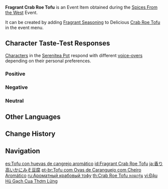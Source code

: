 {{Item Infobox
|id           = 101743
|image        = Item Fragrant Crab Roe Tofu.png
|type         = Consumables
|group2       = Event Items
|invCategory  = Precious Items
|group        = Fragrant Dishes
|quality      = 2
|description  = A delicious dish with some extra seasoning! It gives off a titillating aroma... But whose tastes will this dish suit? Invite your friends, invite your pals &mdash; get them to try this new dish!
|source1      = [[Spices From the West]] Event
|event        = Spices From the West
}}
'''Fragrant Crab Roe Tofu''' is an Event Item obtained during the [[Spices From the West]] Event.

It can be created by adding [[Fragrant Seasoning]] to Delicious [[Crab Roe Tofu]] in the event menu.

==Character Taste-Test Responses==
[[Characters]] in the [[Serenitea Pot]] respond with different [[Spices From the West/Voice-Overs|voice-overs]] depending on their personal preferences.

===Positive===
{{Card List|Kamisato Ayato,Keqing,Ningguang,Xingqiu,Yae Miko,Yanfei}}

===Negative===
{{Card List|Arataki Itto,Beidou,Ganyu,Kaeya,Venti}}

===Neutral===
{{Card List|Albedo,Amber,Barbara,Bennett,Chongyun,Diluc,Diona,Eula,Fischl,Gorou,Hu Tao,Jean,Kaedehara Kazuha,Kamisato Ayaka,Klee,Kujou Sara,Lisa,Mona,Noelle,Qiqi,Raiden Shogun,Razor,Rosaria,Sangonomiya Kokomi,Sayu,Shenhe,Sucrose,Tartaglia,Thoma,Xiangling,Xiao,Xinyan,Yelan,Yoimiya,Yun Jin,Zhongli}}

==Other Languages==
{{Other Languages
|default_hidden = 1
|en      = Fragrant Crab Roe Tofu
|zhs     = 香气四溢的蟹黄豆腐
|zhs_rm  = Xiāngqìsìyì de Xièhuáng Dòufu
|zht     = 香氣四溢的蟹黃豆腐
|zht_rm  = Xiāngqìsìyì de Xièhuáng Dòufu
|ja      = 香り高いかにみそ豆腐
|ja_rm   = Kaoritakai Kanimiso Toufu
|ko      = 향기로운 꽃게알 두부
|ko_rm   = Hyanggiroun Kkotgeal Dubu
|es      = Tofu con huevas de cangrejo aromático
|fr      = Crabe au tofu (parfumé)
|ru      = Ароматный крабовый тофу
|th      = Crab Roe Tofu หอมกรุ่น
|th_rm   = Crab Roe Tofu Hom Krun
|vi      = Đậu Hũ Gạch Cua Thơm Lừng
|de      = Duftender Krebsrogentofu
|id      = Fragrant Crab Roe Tofu
|pt      = Tofu com Ovas de Caranguejo com Cheiro Aromático
|tr      = Baharatlı Yengeç Yumurtalı Tofu
|it      = Tofu con uova di granchio fragrante
}}

==Change History==
{{Change History|2.6}}

==Navigation==
{{Precious Navbox|Item}}

[[es:Tofu con huevas de cangrejo aromático]]
[[id:Fragrant Crab Roe Tofu]]
[[ja:香り高いかにみそ豆腐]]
[[pt-br:Tofu com Ovas de Caranguejo com Cheiro Aromático]]
[[ru:Ароматный крабовый тофу]]
[[th:Crab Roe Tofu หอมกรุ่น]]
[[vi:Đậu Hũ Gạch Cua Thơm Lừng]]